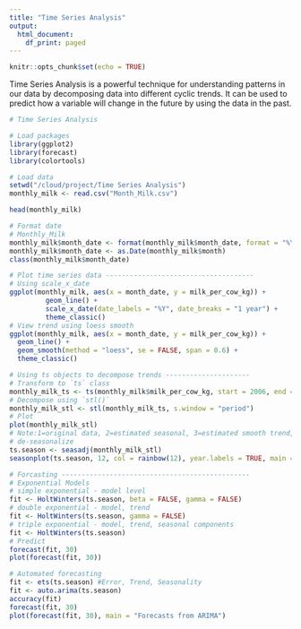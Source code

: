 ```yaml
---
title: "Time Series Analysis"
output:
  html_document:
    df_print: paged
---
```


```r
knitr::opts_chunk$set(echo = TRUE)
```

Time Series Analysis is a powerful technique for understanding patterns in our data by decomposing data into different cyclic trends. It can be used to predict how a variable will change in the future by using the data in the past.

```r
# Time Series Analysis

# Load packages
library(ggplot2)
library(forecast)
library(colortools)

# Load data
setwd("/cloud/project/Time Series Analysis")
monthly_milk <- read.csv("Month_Milk.csv")

head(monthly_milk)

# Format date
# Monthly_Milk
monthly_milk$month_date <- format(monthly_milk$month_date, format = "%Y-%B-%u")
monthly_milk$month_date <- as.Date(monthly_milk$month)
class(monthly_milk$month_date)

# Plot time series data -------------------------------------
# Using scale_x_date
ggplot(monthly_milk, aes(x = month_date, y = milk_per_cow_kg)) +
         geom_line() +
         scale_x_date(date_labels = "%Y", date_breaks = "1 year") +
         theme_classic()
# View trend using loess smooth
ggplot(monthly_milk, aes(x = month_date, y = milk_per_cow_kg)) +
  geom_line() +
  geom_smooth(method = "loess", se = FALSE, span = 0.6) +
  theme_classic()

# Using ts objects to decompose trends ---------------------
# Transform to `ts` class
monthly_milk_ts <- ts(monthly_milk$milk_per_cow_kg, start = 2006, end = 2019, frequency = 12)
# Decompose using `stl()`
monthly_milk_stl <- stl(monthly_milk_ts, s.window = "period")
# Plot
plot(monthly_milk_stl)
# Note:1=original data, 2=estimated seasonal, 3=estimated smooth trend, 4=estimated irregular
# de-seasonalize
ts.season <- seasadj(monthly_milk_stl)
seasonplot(ts.season, 12, col = rainbow(12), year.labels = TRUE, main = "Seasonal plot: milk produce")

# Forcasting -----------------------------------------------
# Exponential Models
# simple exponential - model level
fit <- HoltWinters(ts.season, beta = FALSE, gamma = FALSE)
# double exponential - model, trend
fit <- HoltWinters(ts.season, gamma = FALSE)
# triple exponential - model, trend, seasonal components
fit <- HoltWinters(ts.season)
# Predict
forecast(fit, 30)
plot(forecast(fit, 30))

# Automated forecasting
fit <- ets(ts.season) #Error, Trend, Seasonality
fit <- auto.arima(ts.season)
accuracy(fit)
forecast(fit, 30)
plot(forecast(fit, 30), main = "Forecasts from ARIMA")
```

